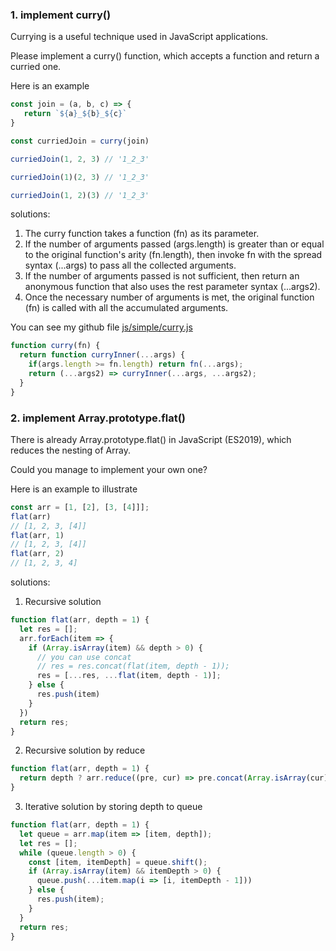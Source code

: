 ### 1. implement curry()
Currying is a useful technique used in JavaScript applications.

Please implement a curry() function, which accepts a function and return a curried one.

Here is an example

```javascript 
const join = (a, b, c) => {
   return `${a}_${b}_${c}`
}

const curriedJoin = curry(join)

curriedJoin(1, 2, 3) // '1_2_3'

curriedJoin(1)(2, 3) // '1_2_3'

curriedJoin(1, 2)(3) // '1_2_3'
```

solutions:
1. The curry function takes a function (fn) as its parameter.
2. If the number of arguments passed (args.length) is greater than or equal to the original function's arity (fn.length), then invoke fn with the spread syntax (...args) to pass all the collected arguments.
3. If the number of arguments passed is not sufficient, then return an anonymous function that also uses the rest parameter syntax (...args2).
4. Once the necessary number of arguments is met, the original function (fn) is called with all the accumulated arguments.

You can see my github file [js/simple/curry.js](https://github.com/jojo51778/javascript-code-questions/blob/main/js/simple/curry.js)
```javascript
function curry(fn) {
  return function curryInner(...args) {
    if(args.length >= fn.length) return fn(...args);
    return (...args2) => curryInner(...args, ...args2);
  }
}
```

### 2. implement Array.prototype.flat()
There is already Array.prototype.flat() in JavaScript (ES2019), which reduces the nesting of Array.

Could you manage to implement your own one?

Here is an example to illustrate
```javascript
const arr = [1, [2], [3, [4]]];
flat(arr)
// [1, 2, 3, [4]]
flat(arr, 1)
// [1, 2, 3, [4]]
flat(arr, 2)
// [1, 2, 3, 4]
```
solutions: 
1. Recursive solution
```javascript
function flat(arr, depth = 1) {
  let res = [];
  arr.forEach(item => {
    if (Array.isArray(item) && depth > 0) {
      // you can use concat
      // res = res.concat(flat(item, depth - 1));
      res = [...res, ...flat(item, depth - 1)];
    } else {
      res.push(item)
    }
  })
  return res;
}
```
2. Recursive solution by reduce
```javascript
function flat(arr, depth = 1) {
  return depth ? arr.reduce((pre, cur) => pre.concat(Array.isArray(cur) ? flat(cur, depth - 1) : cur), []) : arr;
}
```
3. Iterative solution by storing depth to queue
```javascript
function flat(arr, depth = 1) {
  let queue = arr.map(item => [item, depth]);
  let res = [];
  while (queue.length > 0) {
    const [item, itemDepth] = queue.shift();
    if (Array.isArray(item) && itemDepth > 0) {
      queue.push(...item.map(i => [i, itemDepth - 1]))
    } else {
      res.push(item);
    }
  }
  return res;
}
```
